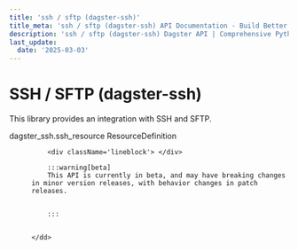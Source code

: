 ```yaml
---
title: 'ssh / sftp (dagster-ssh)'
title_meta: 'ssh / sftp (dagster-ssh) API Documentation - Build Better Data Pipelines | Python Reference Documentation for Dagster'
description: 'ssh / sftp (dagster-ssh) Dagster API | Comprehensive Python API documentation for Dagster, the data orchestration platform. Learn how to build, test, and maintain data pipelines with our detailed guides and examples.'
last_update:
  date: '2025-03-03'
---
```


<div class="section" id="ssh-sftp-dagster-ssh">

# SSH / SFTP (dagster-ssh)

This library provides an integration with SSH and SFTP.

<dl>
    <dt><Link id='dagster_ssh.ssh_resource'>dagster_ssh.ssh_resource ResourceDefinition</Link></dt>
    <dd>

        <div className='lineblock'> </div>

        :::warning[beta]
        This API is currently in beta, and may have breaking changes in minor version releases, with behavior changes in patch releases.


        :::


    </dd>

</dl>
</div>
